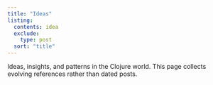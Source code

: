```yaml
---
title: "Ideas"
listing:
  contents: idea
  exclude: 
    type: post
  sort: "title"
---
```

Ideas, insights, and patterns in the Clojure world.
This page collects evolving references rather than dated posts.
